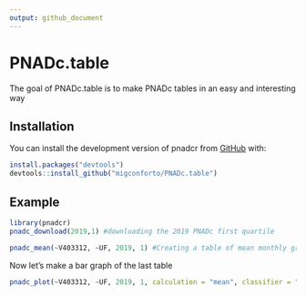 ```yaml
---
output: github_document
---
```


<!-- README.md is generated from README.Rmd. Please edit that file -->


# PNADc.table

The goal of PNADc.table is to make PNADc tables in an easy and interesting way

## Installation

You can install the development version of pnadcr from [GitHub](https://github.com/migconforto/PNADc.table) with:
      

```r
install.packages("devtools")
devtools::install_github("migconforto/PNADc.table")
```

## Example

```r
library(pnadcr)
pnadc_download(2019,1) #downloading the 2019 PNADc first quartile

pnadc_mean(~V403312, ~UF, 2019, 1) #Creating a table of mean monthly gross income by UF (Federation Unit) from the 2019.1 PNADc survey

```

Now let's make a bar graph of the last table

```r
pnadc_plot(~V403312, ~UF, 2019, 1, calculation = "mean", classifier = "V403312", type = 1)
```
